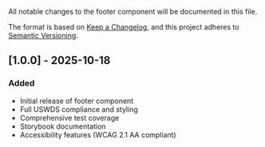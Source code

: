 
<Meta title="Navigation/Footer/Changelog" />

All notable changes to the footer component will be documented in this file.

The format is based on [Keep a Changelog](https://keepachangelog.com/en/1.0.0/),
and this project adheres to [Semantic Versioning](https://semver.org/spec/v2.0.0.html).

## [1.0.0] - 2025-10-18

### Added

- Initial release of footer component
- Full USWDS compliance and styling
- Comprehensive test coverage
- Storybook documentation
- Accessibility features (WCAG 2.1 AA compliant)

